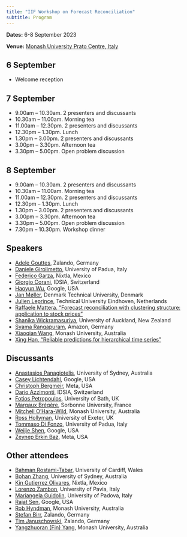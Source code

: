 ```yaml
---
title: "IIF Workshop on Forecast Reconciliation"
subtitle: Program
---
```


**Dates:** 6-8 September 2023

**Venue:** [Monash University Prato Centre, Italy](https://www.monash.edu/prato)

## 6 September

* Welcome reception

## 7 September

* 9.00am -- 10.30am. 2 presenters and discussants
* 10.30am -- 11.00am. Morning tea
* 11.00am -- 12.30pm. 2 presenters and discussants
* 12.30pm -- 1.30pm. Lunch
* 1.30pm -- 3.00pm. 2 presenters and discussants
* 3.00pm -- 3.30pm. Afternoon tea
* 3.30pm -- 5.00pm. Open problem discussion

## 8 September

* 9.00am -- 10.30am. 2 presenters and discussants
* 10.30am -- 11.00am. Morning tea
* 11.00am -- 12.30pm. 2 presenters and discussants
* 12.30pm -- 1.30pm. Lunch
* 1.30pm -- 3.00pm. 2 presenters and discussants
* 3.00pm -- 3.30pm. Afternoon tea
* 3.30pm -- 5.00pm. Open problem discussion
* 7.30pm -- 10.30pm. Workshop dinner

## Speakers

* [Adele Gouttes](https://de.linkedin.com/in/ad%C3%A8le-gouttes-bb405b84), Zalando, Germany
* [Daniele Girolimetto](https://danigiro.github.io/), University of Padua, Italy
* [Federico Garza](https://github.com/FedericoGarza), Nixtla, Mexico
* [Giorgio Corani](https://sites.google.com/site/awerbhjkl678214/home), IDSIA, Switzerland
* [Haoyun Wu](https://www.linkedin.com/in/haoyun-wu-b03b828b), Google, USA
* [Jan Møller](https://scholar.google.com/citations?user=t6M3wewAAAAJ&hl=en), Denmark Technical University, Denmark
* [Julien Leprince](https://scholar.google.com/citations?user=KDlduPEAAAAJ&hl=en), Technical University Eindhoven, Netherlands
* [Raffaele Mattera. "Forecast reconciliation with clustering structure: application to stock prices"](mattera.md)
* [Shanika Wickramasuriya](https://profiles.auckland.ac.nz/s-wickramasuriya/publications), University of Auckland, New Zealand
* [Syama Rangapuram](https://de.linkedin.com/in/syama-sundar-rangapuram-0164379), Amazon, Germany
* [Xiaoqian Wang](https://xqnwang.rbind.io), Monash University, Australia
* [Xing Han, "Reliable predictions for hierarchical time series"](xinghan.md)

## Discussants

* [Anastasios Panagiotelis](https://anastasiospanagiotelis.netlify.app), University of Sydney, Australia
* [Casey Lichtendahl](https://www.linkedin.com/in/casey-lichtendahl-7a2688102), Google, USA
* [Christoph Bergmeir](https://cbergmeir.com), Meta, USA
* [Dario Azzimonti](https://sites.google.com/view/darioazzimonti/home), IDSIA, Switzerland
* [Fotios Petropoulos](http://fpetropoulos.eu), University of Bath, UK
* [Margaux Brégère](https://margauxbregere.github.io), Sorbonne University, France
* [Mitchell O'Hara-Wild](https://mitchelloharawild.com), Monash University, Australia
* [Ross Hollyman](https://business-school.exeter.ac.uk/about/people/profile/index.php?web_id=ross_hollyman), University of Exeter, UK
* [Tommaso Di Fonzo](https://homes.stat.unipd.it/tommasodifonzo/en/home-2/), University of Padua, Italy
* [Weijie Shen](https://www.linkedin.com/in/weijieshen), Google, USA
* [Zeynep Erkin Baz](https://www.linkedin.com/in/zeynep-erkin-baz-51198a21), Meta, USA

## Other attendees

* [Bahman Rostami-Tabar](https://www.bahmanrt.com), University of Cardiff, Wales
* [Bohan Zhang](https://scholar.google.com/citations?user=Blxza88AAAAJ), University of Sydney, Australia
* [Kin Gutierrez Olivares](https://www.linkedin.com/in/kin-guti%C3%A9rrez-865377119), Nixtla, Mexico
* [Lorenzo Zambon](https://scholar.google.com/citations?user=vfdwxl8AAAAJ), University of Pavia, Italy
* [Mariangela Guidolin](https://homes.stat.unipd.it/mariangelaguidolin/en/home-2/), University of Padova, Italy
* [Rajat Sen](https://rajatsen91.github.io), Google, USA
* [Rob Hyndman](https://robjhyndman.com), Monash University, Australia
* [Stefan Birr](https://de.linkedin.com/in/stefan-birr-30471a160), Zalando, Germany
* [Tim Januschowski](https://de.linkedin.com/in/tim-januschowski-a426a630), Zalando, Germany
* [Yangzhuoran (Fin) Yang](https://yangzhuoranyang.com), Monash University, Australia
